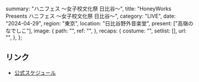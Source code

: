   summary: "ハニフェス ～女子校文化祭 日比谷～",
  title: "HoneyWorks Presents ハニフェス ～女子校文化祭 日比谷～",
  category: "LIVE",
  date: "2024-04-29",
  region: "東京",
  location: "日比谷野外音楽堂",
  present: ["高嶺のなでしこ"],
  image: {
    path: "",
    ref: "",
  },
  recaps: {
    costume: "",
    setlist: [],
    url: "",
  },
};

## リンク

- [公式スケジュール](https://takanenonadeshiko.jp/?p=1822)
